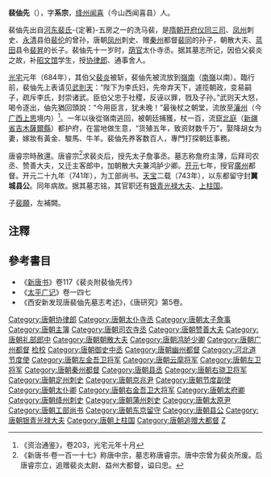 '''裴伷先'''（{{bd|663年||743年|10月14日|catIdx=P}}），字'''系宗'''，[[绛州|绛州]][[闻喜县|闻喜]]（今山西闻喜县）人。

裴伷先出自[[河东裴氏|河东裴氏]]-{定著}-五房之一的洗马裴，是[[隋朝|隋朝]][[开府仪同三司|开府仪同三司]]、[[凤州|凤州]]刺史、[[永清|永清]]县伯[[裴伦|裴伦]]的曾孙，唐朝[[凤州|凤州]]刺史、赠[[秦州|秦州]]都督[[裴同|裴同]]的孙子，朝散大夫、[[蓝田县|蓝田]]县令[[裴昇|裴昇]]的长子。裴伷先十一岁时，[[荫官|荫官]]太仆寺丞。据其墓志所记，因伯父裴炎之故，补[[昭文馆|昭文馆]]学生，授[[协律郎|协律郎]]、通事舍人。

[[光宅|光宅]]元年（684年），其伯父[[裴炎|裴炎]]被斩，裴伷先被流放到[[嶺南|嶺南]]（[[南嶺|南嶺]]以南）。臨行前，裴伷先上表请见[[武則天|武則天]]：“陛下为李氏妇，先帝弃天下，遽揽朝政，变易嗣子，疏斥李氏，封崇诸武。臣伯父忠于社稷，反诬以罪，戮及子孙。”武则天大怒，喝令逐出，伷先猶回頭說：“今用臣言，犹未晚！”最後杖之朝堂，流放至[[瀼州|瀼州]]（今[[广西|广西]][[上思|上思]]境内）<ref>《资治通鉴》，卷203，光宅元年十月</ref>。一年以後從嶺南逃回，被朝廷捕獲，杖一百，流竄[[北庭|北庭]]（[[新疆省|新疆省]][[吉木薩爾縣|吉木薩爾縣]]）都护府，在當地做生意，“货殖五年，致资财数千万”，娶降胡女为妻，嫁妝有黃金、駿馬、牛羊。裴伷先养客数百人，專門打探朝廷事務。

唐睿宗時赦還。唐睿宗<ref>《新唐书·卷一百一十七》称唐中宗，墓志称唐睿宗。唐中宗曾为裴炎所废。后唐睿宗立，追赠裴炎太尉、益州大都督，谥曰忠。</ref>求裴炎后，授先太子詹事丞。墓志称詹府主薄，后拜司农丞、赞善大夫，又迁主客郎中，加朝散大夫兼鸿胪少卿。[[开元|开元]]七年，授官[[广州_(古代)|廣州]]都督。开元二十九年（741年），为工部尚书。[[天宝_(唐朝)|天宝]]二载（743年），以东都留守封'''翼城县公'''。同年病故。据其墓志铭，其官职还有[[银青光禄大夫|银青光禄大夫]]、[[上柱国|上柱国]]。

子[[裴願|裴願]]，左補闕。

==注釋==
{{reflist}}
==參考書目==
{{refbegin}}
*《[[新唐书|新唐书]]》卷117《裴炎附裴伷先传》
*《[[太平广记|太平广记]]》卷一四七
*《西安新发现唐裴伷先墓志考述》，《唐研究》第5卷。
{{refend}}
[[Category:唐朝协律郎|Category:唐朝协律郎]]
[[Category:唐朝太仆寺丞|Category:唐朝太仆寺丞]]
[[Category:唐朝太子詹事|Category:唐朝太子詹事]]
[[Category:唐朝主簿|Category:唐朝主簿]]
[[Category:唐朝司农寺丞|Category:唐朝司农寺丞]]
[[Category:唐朝赞善大夫|Category:唐朝赞善大夫]]
[[Category:唐朝礼部郎中|Category:唐朝礼部郎中]]
[[Category:唐朝朝散大夫|Category:唐朝朝散大夫]]
[[Category:唐朝鸿胪少卿|Category:唐朝鸿胪少卿]]
[[Category:唐朝广州都督|Category:唐朝广州都督]]
[[Category:唐朝桂州都督|检校]]
[[Category:唐朝御史中丞|Category:唐朝御史中丞]]
[[Category:唐朝幽州都督|Category:唐朝幽州都督]]
[[Category:河北道节度使|Category:河北道节度使]]
[[Category:唐朝左金吾卫将军|Category:唐朝左金吾卫将军]]
[[Category:唐朝云麾将军|Category:唐朝云麾将军]]
[[Category:唐朝左卫将军|Category:唐朝左卫将军]]
[[Category:唐朝秦州都督|Category:唐朝秦州都督]]
[[Category:唐朝县丞|Category:唐朝县丞]]
[[Category:唐朝右骁卫将军|Category:唐朝右骁卫将军]]
[[Category:唐朝定州刺史|Category:唐朝定州刺史]]
[[Category:唐朝京兆尹|Category:唐朝京兆尹]]
[[Category:唐朝节度副使|Category:唐朝节度副使]]
[[Category:唐朝太仆卿|Category:唐朝太仆卿]]
[[Category:唐朝右金吾卫大将军|Category:唐朝右金吾卫大将军]]
[[Category:唐朝太府卿|Category:唐朝太府卿]]
[[Category:唐朝绛州刺史|Category:唐朝绛州刺史]]
[[Category:唐朝蒲州刺史|Category:唐朝蒲州刺史]]
[[Category:唐朝太原尹|Category:唐朝太原尹]]
[[Category:唐朝工部尚书|Category:唐朝工部尚书]]
[[Category:唐朝东京留守|Category:唐朝东京留守]]
[[Category:唐朝县公|Category:唐朝县公]]
[[Category:唐朝银青光禄大夫|Category:唐朝银青光禄大夫]]
[[Category:唐朝上柱国|Category:唐朝上柱国]]
[[Category:唐朝追赠大都督|Category:唐朝追赠大都督]]
[[Category:河东裴氏|Z]]